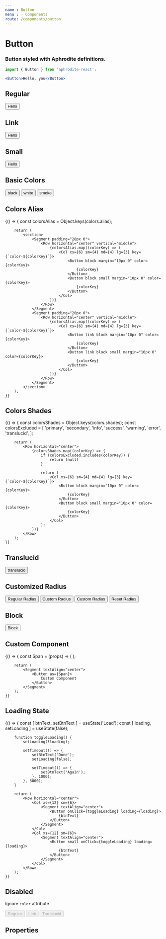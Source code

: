 ```yaml
---
name : Button
menu : › Components
route: /components/button
---
```




# Button
### Button styled with Aphrodite definitions.

```jsx
import { Button } from 'aphrodite-react';

<Button>Hello, you</Button>
```


## Regular

<Playground>
    <Segment textAlign="center">
        <Button>
            Hello
        </Button>
    </Segment>
</Playground>


## Link

<Playground>
    <Segment textAlign="center">
        <Button link>
            Hello
        </Button>
    </Segment>
</Playground>


## Small

<Playground>
    <Segment textAlign="center">
        <Button small>
            Hello
        </Button>
    </Segment>
</Playground>


## Basic Colors

<Playground>
    <Row horizontal="center">
        <Col xs={12} sm={4}>
            <Segment padding="10px 20px" background={colors.get('info')}>
                <Button block margin="10px 0" color="black">
                    black
                </Button>
            </Segment>
        </Col>
        <Col xs={12} sm={4}>
            <Segment padding="10px 20px" background={colors.get('secondary')}>
                <Button block margin="10px 0" color="white">
                    white
                </Button>
            </Segment>
        </Col>
        <Col xs={12} sm={4}>
            <Segment padding="10px 20px" background={colors.get('success')}>
                <Button block margin="10px 0" color="smoke">
                    smoke
                </Button>
            </Segment>
        </Col>
    </Row>
</Playground>


## Colors Alias

<Playground>
    {() => {
        const colorsAlias = Object.keys(colors.alias);

        return (
            <section>
                <Segment padding="20px 0">
                    <Row horizontal="center" vertical="middle">
                        {colorsAlias.map((colorKey) => (
                            <Col xs={6} sm={4} md={4} lg={3} key={`color-${colorKey}`}>
                                <Button block margin="10px 0" color={colorKey}>
                                    {colorKey}
                                </Button>
                                <Button block small margin="10px 0" color={colorKey}>
                                    {colorKey}
                                </Button>
                            </Col>
                        ))}
                    </Row>
                </Segment>
                <Segment padding="20px 0">
                    <Row horizontal="center" vertical="middle">
                        {colorsAlias.map((colorKey) => (
                            <Col xs={6} sm={4} md={4} lg={3} key={`color-${colorKey}`}>
                                <Button link block margin="10px 0" color={colorKey}>
                                    {colorKey}
                                </Button>
                                <Button link block small margin="10px 0" color={colorKey}>
                                    {colorKey}
                                </Button>
                            </Col>
                        ))}
                    </Row>
                </Segment>
            </section>
        );
    }}
</Playground>


## Colors Shades

<Playground>
    {() => {
        const colorsShades   = Object.keys(colors.shades);
        const colorsExcluded = [
            'primary',
            'secondary',
            'info',
            'success',
            'warning',
            'error',
            'translucid',
        ];

        return (
            <Row horizontal="center">
                {colorsShades.map((colorKey) => {
                    if (colorsExcluded.includes(colorKey)) {
                        return (null)
                    }

                    return (
                        <Col xs={6} sm={4} md={4} lg={3} key={`color-${colorKey}`}>
                            <Button block margin="10px 0" color={colorKey}>
                                {colorKey}
                            </Button>
                            <Button block small margin="10px 0" color={colorKey}>
                                {colorKey}
                            </Button>
                        </Col>
                    );
                })}
            </Row>
        );
    }}
</Playground>


## Translucid

<Playground>
    <Row horizontal="center">
        <Col xs={12} sm={4} md={3}>
            <Segment padding="10px 20px" background={colors.get('success')}>
                <Button block margin="10px 0" color="translucid">
                    translucid
                </Button>
            </Segment>
        </Col>
    </Row>
</Playground>


## Customized Radius

<Playground>
    <Row horizontal="center">
        <Col xs={6} sm={3}>
            <Button block margin="10px 0">
                Regular Radius
            </Button>
        </Col>
        <Col xs={6} sm={3}>
            <Button block margin="10px 0" radius="12px">
                Custom Radius
            </Button>
        </Col>
        <Col xs={6} sm={3}>
            <Button block margin="10px 0" radius={6}>
                Custom Radius
            </Button>
        </Col>
        <Col xs={6} sm={3}>
            <Button block margin="10px 0" radius="0">
                Reset Radius
            </Button>
        </Col>
    </Row>
</Playground>


## Block

<Playground>
    <Button block>
        Block
    </Button>
</Playground>


## Custom Component

<Playground>
    {() => {
        const Span = (props) => (
            <span {...props} />
        );

        return (
            <Segment textAlign="center">
                <Button as={Span}>
                    Custom Component
                </Button>
            </Segment>
        );
    }}
</Playground>


## Loading State

<Playground>
    {() => {
        const [ btnText, setBtnText ] = useState('Load');
        const [ loading, setLoading ] = useState(false);

        function toggleLoading() {
            setLoading(!loading);

            setTimeout(() => {
                setBtnText('Done');
                setLoading(false);

                setTimeout(() => {
                    setBtnText('Again');
                }, 1000);
            }, 5000);
        }

        return (
            <Row horizontal="center">
                <Col xs={12} sm={6}>
                    <Segment textAlign="center">
                        <Button onClick={toggleLoading} loading={loading}>
                            {btnText}
                        </Button>
                    </Segment>
                </Col>
                <Col xs={12} sm={6}>
                    <Segment textAlign="center">
                        <Button small onClick={toggleLoading} loading={loading}>
                            {btnText}
                        </Button>
                    </Segment>
                </Col>
            </Row>
        );
    }}
</Playground>


## Disabled
Ignore `color` attribute

<Playground>
    <Segment textAlign="center">
        <Row horizontal="center">
            <Col xs={6} sm={4}>
                <Button disabled block color="success">
                    Regular
                </Button>
            </Col>
            <Col xs={6} sm={4}>
                <Button disabled block link color="success">
                    Link
                </Button>
            </Col>
            <Col xs={6} sm={4}>
                <Button disabled block translucid color="success">
                    Translucid
                </Button>
            </Col>
        </Row>
    </Segment>
</Playground>


## Properties
<Props of={Button} />
